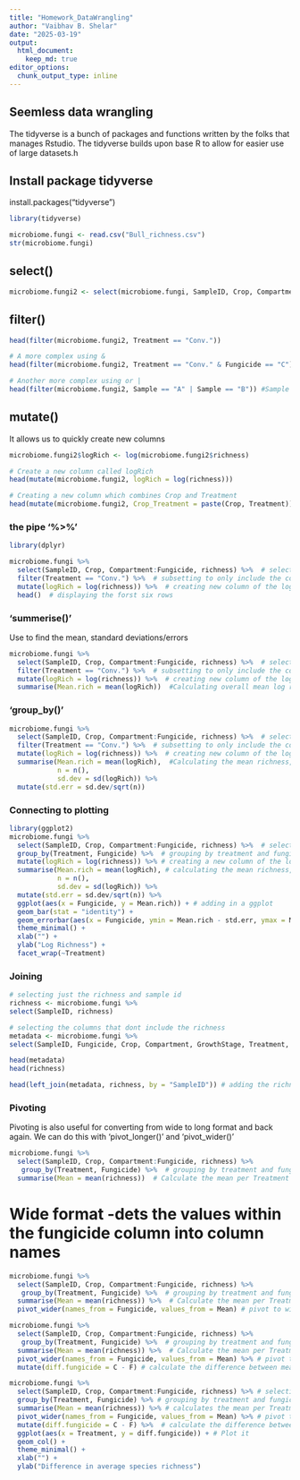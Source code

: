 ```yaml
---
title: "Homework_DataWrangling"
author: "Vaibhav B. Shelar"
date: "2025-03-19"
output: 
  html_document: 
    keep_md: true
editor_options: 
  chunk_output_type: inline
---
```


## Seemless data wrangling

The tidyverse is a bunch of packages and functions written by the folks that manages Rstudio.
The tidyverse builds upon base R to allow for easier use of large datasets.h

## Install package tidyverse

install.packages("tidyverse")

```r
library(tidyverse)
```

```r
microbiome.fungi <- read.csv("Bull_richness.csv")
str(microbiome.fungi)
```

## select()

```r
microbiome.fungi2 <- select(microbiome.fungi, SampleID, Crop, Compartment:Fungicide, richness)
```

## filter()

```r
head(filter(microbiome.fungi2, Treatment == "Conv."))

# A more complex using & 
head(filter(microbiome.fungi2, Treatment == "Conv." & Fungicide == "C"))

# Another more complex using or |
head(filter(microbiome.fungi2, Sample == "A" | Sample == "B")) #Sample A or B

```
## mutate()

It allows us to quickly create new columns

```r
microbiome.fungi2$logRich <- log(microbiome.fungi2$richness)

# Create a new column called logRich
head(mutate(microbiome.fungi2, logRich = log(richness)))

# Creating a new column which combines Crop and Treatment
head(mutate(microbiome.fungi2, Crop_Treatment = paste(Crop, Treatment)))
```

### the pipe '%>%'

```r
library(dplyr)
```


```r
microbiome.fungi %>%
  select(SampleID, Crop, Compartment:Fungicide, richness) %>%  # selecting columns
  filter(Treatment == "Conv.") %>%  # subsetting to only include the conventional treatments
  mutate(logRich = log(richness)) %>%  # creating new column of the log richness
  head()  # displaying the forst six rows
```


### 'summerise()'

Use to find the mean, standard deviations/errors

```r
microbiome.fungi %>%
  select(SampleID, Crop, Compartment:Fungicide, richness) %>%  # selecting columns
  filter(Treatment == "Conv.") %>%  # subsetting to only include the conventional treatments
  mutate(logRich = log(richness)) %>%  # creating new column of the log richness
  summarise(Mean.rich = mean(logRich))  #Calculating overall mean log richness within the conventionally managed treatments 
```

### 'group_by()'

```r
microbiome.fungi %>%
  select(SampleID, Crop, Compartment:Fungicide, richness) %>%  # selecting columns
  filter(Treatment == "Conv.") %>%  # subsetting to only include the conventional treatments
  mutate(logRich = log(richness)) %>%  # creating new column of the log richness
  summarise(Mean.rich = mean(logRich),  #Calculating the mean richness, stdeviation, adn standard error
            n = n(),
            sd.dev = sd(logRich)) %>% 
  mutate(std.err = sd.dev/sqrt(n))
```

### Connecting to plotting

```r
library(ggplot2)
microbiome.fungi %>%
  select(SampleID, Crop, Compartment:Fungicide, richness) %>%  # selecting columns
  group_by(Treatment, Fungicide) %>%  # grouping by treatment and fungicide to later calculate summary stats by group
  mutate(logRich = log(richness)) %>% # creating a new column of the log richness 
  summarise(Mean.rich = mean(logRich), # calculating the mean richness, stdeviation, and standard error 
            n = n(),
            sd.dev = sd(logRich)) %>%
  mutate(std.err = sd.dev/sqrt(n)) %>% 
  ggplot(aes(x = Fungicide, y = Mean.rich)) + # adding in a ggplot 
  geom_bar(stat = "identity") +
  geom_errorbar(aes(x = Fungicide, ymin = Mean.rich - std.err, ymax = Mean.rich + std.err), width = 0.4) + 
  theme_minimal() + 
  xlab("") +
  ylab("Log Richness") +
  facet_wrap(~Treatment)
```

### Joining

```r
# selecting just the richness and sample id 
richness <- microbiome.fungi %>% 
select(SampleID, richness)  

# selecting the columns that dont include the richness
metadata <- microbiome.fungi %>% 
select(SampleID, Fungicide, Crop, Compartment, GrowthStage, Treatment, Rep, Sample)

head(metadata)
head(richness)

head(left_join(metadata, richness, by = "SampleID")) # adding the richness data to the metadata based on the common column of sampleID
```

### Pivoting
Pivoting is also useful for converting from wide to long format and back again. We can do this with 
'pivot_longer()' and 'pivot_wider()'


```r
microbiome.fungi %>%
  select(SampleID, Crop, Compartment:Fungicide, richness) %>%
   group_by(Treatment, Fungicide) %>%  # grouping by treatment and fungicide to later calculate summary stats by group
  summarise(Mean = mean(richness))  # Calculate the mean per Treatment and fungicide
```
# Wide format -dets the values within the fungicide column into column names

```r
microbiome.fungi %>%
  select(SampleID, Crop, Compartment:Fungicide, richness) %>%
   group_by(Treatment, Fungicide) %>%  # grouping by treatment and fungicide to later calculate summary stats by group
  summarise(Mean = mean(richness)) %>%  # Calculate the mean per Treatment and fungicide
  pivot_wider(names_from = Fungicide, values_from = Mean) # pivot to wide format
```


```r
microbiome.fungi %>%
  select(SampleID, Crop, Compartment:Fungicide, richness) %>%
   group_by(Treatment, Fungicide) %>%  # grouping by treatment and fungicide to later calculate summary stats by group
  summarise(Mean = mean(richness)) %>%  # Calculate the mean per Treatment and fungicide
  pivot_wider(names_from = Fungicide, values_from = Mean) %>% # pivot to wide format
  mutate(diff.fungicide = C - F) # calculate the difference between means
```

```r
microbiome.fungi %>%
  select(SampleID, Crop, Compartment:Fungicide, richness) %>% # selecting columns  
  group_by(Treatment, Fungicide) %>% # grouping by treatment and fungicide to later calculate summary stats by group
  summarise(Mean = mean(richness)) %>% # calculates the mean per Treatment and Fungicide 
  pivot_wider(names_from = Fungicide, values_from = Mean) %>% # pivot to wide format
  mutate(diff.fungicide = C - F) %>%  # calculate the difference between the means. 
  ggplot(aes(x = Treatment, y = diff.fungicide)) + # Plot it 
  geom_col() +
  theme_minimal() +
  xlab("") +
  ylab("Difference in average species richness")
```















